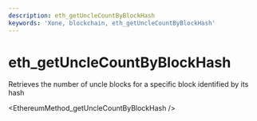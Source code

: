 ```yaml
---
description: eth_getUncleCountByBlockHash
keywords: 'Xone, blockchain, eth_getUncleCountByBlockHash'
---
```

# eth_getUncleCountByBlockHash

Retrieves the number of uncle blocks for a specific block identified by its hash


<EthereumMethod_getUncleCountByBlockHash />
